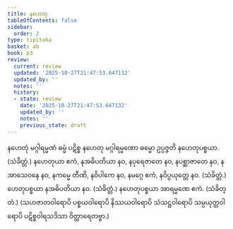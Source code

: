 ```yaml
---
title: နဟေတု
tableOfContents: false
sidebar:
  order: 2
type: tipitaka
basket: ab
book: p3
review:
  current: review
  updated: '2025-10-27T21:47:53.647132'
  updated_by: ''
  notes: ''
  history:
  - state: review
    date: '2025-10-27T21:47:53.647132'
    updated_by: ''
    notes: ''
    previous_state: draft
---
```



<ReviewStatus review={frontmatter.review} showDetails={true} />

<HypothesisAnnotation frontmatter={frontmatter} />

<DynamicBreadcrumb />

<Division number="455" book="p3" e="ch" v="39" p="300">

<Paragraph number="995" book="p3">
နဟေတုံ မဂ္ဂါရမ္မဏံ ဓမ္မံ ပဋိစ္စ နဟေတု မဂ္ဂါရမ္မဏော ဓမ္မော ဥပ္ပဇ္ဇတိ နဟေတုပစ္စယာ. (သံခိတ္တံ.)
</Paragraph>

</Division>
<Division number="456" book="p3" e="ch" v="39" p="300">

<Paragraph number="996" book="p3">
နဟေတုယာ ဧကံ, နအဓိပတိယာ နဝ, နပုရေဇာတေ နဝ, နပစ္ဆာဇာတေ နဝ, နအာသေဝနေ နဝ, နကမ္မေ တီဏိ, နဝိပါကေ နဝ, နမဂ္ဂေ ဧကံ, နဝိပ္ပယုတ္တေ နဝ. (သံခိတ္တံ.)
</Paragraph>

<Paragraph number="997" book="p3">
ဟေတုပစ္စယာ နအဓိပတိယာ နဝ. (သံခိတ္တံ.)
</Paragraph>

<Paragraph number="998" book="p3">
နဟေတုပစ္စယာ အာရမ္မဏေ ဧကံ. (သံခိတ္တံ.)
</Paragraph>

<Paragraph number="999" book="p3">
(သဟဇာတဝါရောပိ ပစ္စယဝါရောပိ နိဿယဝါရောပိ သံသဋ္ဌဝါရောပိ သမ္ပယုတ္တဝါရောပိ ပဋိစ္စဝါရသဒိသာ ဝိတ္ထာရေတဗ္ဗာ.)
</Paragraph>
</Division>